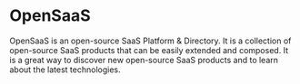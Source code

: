 # OpenSaaS
 
OpenSaaS is an open-source SaaS Platform & Directory. It is a collection of open-source 
SaaS products that can be easily extended and composed. It is a great way to discover new 
open-source SaaS products and to learn about the latest technologies.
